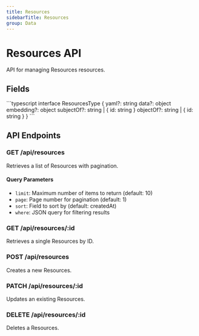 ```yaml
---
title: Resources
sidebarTitle: Resources
group: Data
---
```



# Resources API

API for managing Resources resources.

## Fields

<TSDoc>
```typescript
interface ResourcesType {
  yaml?: string
  data?: object
  embedding?: object
  subjectOf?: string | { id: string }
  objectOf?: string | { id: string }
}
```
</TSDoc>


## API Endpoints

### GET /api/resources
Retrieves a list of Resources with pagination.

#### Query Parameters
- `limit`: Maximum number of items to return (default: 10)
- `page`: Page number for pagination (default: 1)
- `sort`: Field to sort by (default: createdAt)
- `where`: JSON query for filtering results

### GET /api/resources/:id
Retrieves a single Resources by ID.

### POST /api/resources
Creates a new Resources.

### PATCH /api/resources/:id
Updates an existing Resources.

### DELETE /api/resources/:id
Deletes a Resources.


